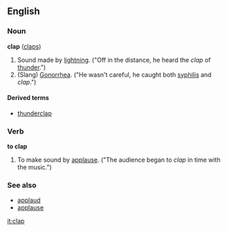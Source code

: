 ==English==
===Noun===
'''clap''' ([[claps]])

#Sound made by [[lightning]]. ("Off in the distance, he heard the ''clap'' of [[thunder]].")
#(Slang) [[Gonorrhea]].  ("He wasn't careful, he caught both [[syphilis]] and ''clap''.")

====Derived terms====
*[[thunderclap]]

===Verb===
'''to clap'''

#To make sound by [[applause]].  ("The audience began to ''clap'' in time with the music.")

===See also===
*[[applaud]]
*[[applause]]

[[it:clap]]